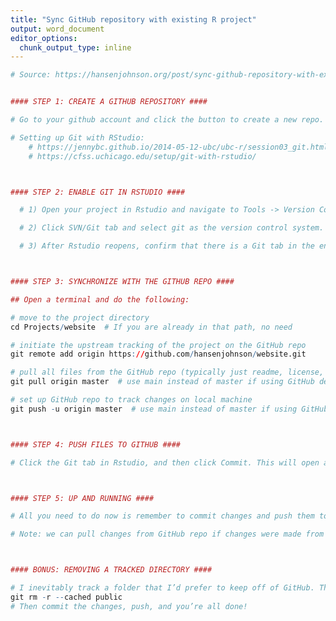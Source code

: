 ---
title: "Sync GitHub repository with existing R project"
output: word_document
editor_options: 
  chunk_output_type: inline
---

```{r}
# Source: https://hansenjohnson.org/post/sync-github-repository-with-existing-r-project/


#### STEP 1: CREATE A GITHUB REPOSITORY ####

# Go to your github account and click the button to create a new repo. I typically do not initialize with the .gitignore, readme.md, or license.md files, but add them myself manually after the project is up and running.

# Setting up Git with RStudio:
    # https://jennybc.github.io/2014-05-12-ubc/ubc-r/session03_git.html
    # https://cfss.uchicago.edu/setup/git-with-rstudio/



#### STEP 2: ENABLE GIT IN RSTUDIO ####

  # 1) Open your project in Rstudio and navigate to Tools -> Version Control -> Project Setup

  # 2) Click SVN/Git tab and select git as the version control system. It will ask you to initialize a new git repo and restart Rstudio

  # 3) After Rstudio reopens, confirm that there is a Git tab in the environment pane (which for me, and I think by default, is in the upper right of the IDE)



#### STEP 3: SYNCHRONIZE WITH THE GITHUB REPO ####

## Open a terminal and do the following:

# move to the project directory
cd Projects/website  # If you are already in that path, no need

# initiate the upstream tracking of the project on the GitHub repo
git remote add origin https://github.com/hansenjohnson/website.git

# pull all files from the GitHub repo (typically just readme, license, gitignore)
git pull origin master  # use main instead of master if using GitHub default branch name

# set up GitHub repo to track changes on local machine
git push -u origin master  # use main instead of master if using GitHub default branch name



#### STEP 4: PUSH FILES TO GITHUB ####

# Click the Git tab in Rstudio, and then click Commit. This will open a window where you can stage files to be tracked (and synced on GitHub). Select all the files you would like to track, write a commit message, then click push. This will send all changes to the GitHub repo.



#### STEP 5: UP AND RUNNING ####

# All you need to do now is remember to commit changes and push them to the GitHub repo. Don’t forget!

# Note: we can pull changes from GitHub repo if changes were made from there and you want to sync back



#### BONUS: REMOVING A TRACKED DIRECTORY #### 

# I inevitably track a folder that I’d prefer to keep off of GitHub. That directory, hypothetically called /public for this example, can be easily removed using:
git rm -r --cached public
# Then commit the changes, push, and you’re all done!
```


